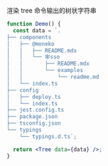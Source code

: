渲染 tree 命令输出的树状字符串

```jsx
function Demo() {
  const data = `.
├── components
│   ├── @moneko
│   │   ├── README.mdx
│   │   └── 🕸sso
│   │       ├── README.mdx
│   │       └── examples
│   │           └── readme.md
│   └── index.ts
├── config
│   ├── deploy.ts
│   └── index.ts
├── jest.config.ts
├── package.json
├── tsconfig.json
└── typings
    └── typings.d.ts`;

  return <Tree data={data} />;
}
```
